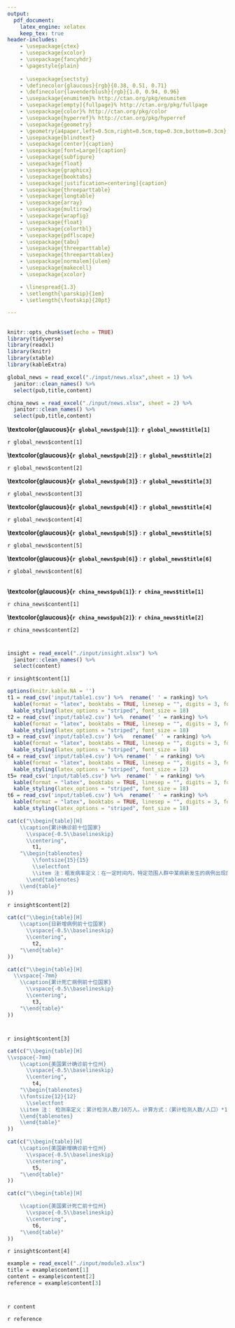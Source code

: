 ```yaml
---
output: 
  pdf_document:
    latex_engine: xelatex
    keep_tex: true
header-includes:
    - \usepackage{ctex}
    - \usepackage{xcolor}
    - \usepackage{fancyhdr}
    - \pagestyle{plain}
    
    - \usepackage{sectsty}
    - \definecolor{glaucous}{rgb}{0.38, 0.51, 0.71}
    - \definecolor{lavenderblush}{rgb}{1.0, 0.94, 0.96}
    - \usepackage{enumitem}% http://ctan.org/pkg/enumitem
    - \usepackage[empty]{fullpage}% http://ctan.org/pkg/fullpage
    - \usepackage{color}% http://ctan.org/pkg/color
    - \usepackage{hyperref}% http://ctan.org/pkg/hyperref
    - \usepackage{geometry}
    - \geometry{a4paper,left=0.5cm,right=0.5cm,top=0.3cm,bottom=0.3cm}
    - \usepackage{blindtext}
    - \usepackage[center]{caption}
    - \usepackage[font=Large]{caption}
    - \usepackage{subfigure}
    - \usepackage{float}
    - \usepackage{graphicx}
    - \usepackage{booktabs}
    - \usepackage[justification=centering]{caption}
    - \usepackage{threeparttable}
    - \usepackage{longtable}
    - \usepackage{array}
    - \usepackage{multirow}
    - \usepackage{wrapfig}
    - \usepackage{float}
    - \usepackage{colortbl}
    - \usepackage{pdflscape}
    - \usepackage{tabu}
    - \usepackage{threeparttable}
    - \usepackage{threeparttablex}
    - \usepackage[normalem]{ulem}
    - \usepackage{makecell}
    - \usepackage{xcolor}

    - \linespread{1.3}
    - \setlength{\parskip}{1em}
    - \setlength{\footskip}{20pt}

---
```

\fontsize{22}{22}
\selectfont
\vspace{-10truemm}

\newcommand{\resheading}[1]{%
  \noindent\fcolorbox{lavenderblush}{lavenderblush}{\makebox[\dimexpr\textwidth-2\fboxsep-2\fboxrule][l]{\textbf{~#1}}}%
}

\begin{center}
\includegraphics[height=2cm]{./input/logo2.png} 
\end{center}


\begin{center}
\fontsize{45}{45}
\textcolor{glaucous}{\textbf{新冠早报}}
\end{center}

\begin{center}
\fontsize{22}{22}
{\textcolor{glaucous}{\textbf{第19期 \space 4月16日}}}
\end{center}


\resheading{\Huge 每日新闻}


## \textcolor{glaucous}{\Huge 国际}


```r
knitr::opts_chunk$set(echo = TRUE)
library(tidyverse)
library(readxl)
library(knitr)
library(xtable)
library(kableExtra)

global_news = read_excel("./input/news.xlsx",sheet = 1) %>%
  janitor::clean_names() %>% 
  select(pub,title,content)

china_news = read_excel("./input/news.xlsx", sheet = 2) %>%
  janitor::clean_names() %>% 
  select(pub,title,content)
```


**\textcolor{glaucous}{`r global_news$pub[1]`}**: **`r global_news$title[1]`**

`r global_news$content[1]`

**\textcolor{glaucous}{`r global_news$pub[2]`}** : **`r global_news$title[2]`**

`r global_news$content[2]`

**\textcolor{glaucous}{`r global_news$pub[3]`}** : **`r global_news$title[3]`**

`r global_news$content[3]`

**\textcolor{glaucous}{`r global_news$pub[4]`}** : **`r global_news$title[4]`**

`r global_news$content[4]`

**\textcolor{glaucous}{`r global_news$pub[5]`}** : **`r global_news$title[5]`**

`r global_news$content[5]`

**\textcolor{glaucous}{`r global_news$pub[6]`}** : **`r global_news$title[6]`**

`r global_news$content[6]`

## \textcolor{glaucous}{\Huge 国内}
**\textcolor{glaucous}{`r china_news$pub[1]`}**: **`r china_news$title[1]`**

`r china_news$content[1]`

**\textcolor{glaucous}{`r china_news$pub[2]`}**: **`r china_news$title[2]`**

`r china_news$content[2]`





\resheading{\Huge 疫情观察}

\begin{Large}
{数据源：约翰霍普金斯大学，The COVID Tracking Project \\ 数据截止至：北京时间3月28日 早4:00}
\end{Large}

# \textcolor{glaucous}{\Huge 一、世界疫情}
```r
insight = read_excel("./input/insight.xlsx") %>%
  janitor::clean_names() %>% 
  select(content)
```

`r insight$content[1]`

\begin{figure}[H]
\caption{世界疫情分布图} %最终文档中希望显示的图片标题
\centering
\includegraphics[]{./input/covid1.png} %插入图片，[]中设置图片大小，{}中是图片文件名
\label{} %用于文内引用的标签
\end{figure}


```r
options(knitr.kable.NA = '')
t1 = read_csv('input/table1.csv') %>%  rename(' ' = ranking) %>%
  kable(format = "latex", booktabs = TRUE, linesep = "", digits = 3, format.args = list(big.mark = ',')) %>% 
  kable_styling(latex_options = "striped", font_size = 18)
t2 = read_csv('input/table2.csv') %>%  rename(' ' = ranking) %>% 
  kable(format = "latex", booktabs = TRUE, linesep = "", digits = 3, format.args = list(big.mark = ',')) %>% 
  kable_styling(latex_options = "striped", font_size = 18)
t3 = read_csv('input/table3.csv') %>%   rename(' ' = ranking) %>% 
  kable(format = "latex", booktabs = TRUE, linesep = "", digits = 3, format.args = list(big.mark = ',')) %>% 
  kable_styling(latex_options = "striped", font_size = 18)
t4 = read_csv('input/table4.csv') %>% rename(' ' = ranking) %>% 
  kable(format = "latex", booktabs = TRUE, linesep = "", digits = 3, format.args = list(big.mark = ',')) %>% 
  kable_styling(latex_options = "striped", font_size = 12)
t5= read_csv('input/table5.csv') %>%  rename(' ' = ranking) %>% 
  kable(format = "latex", booktabs = TRUE, linesep = "", digits = 3, format.args = list(big.mark = ',')) %>% 
  kable_styling(latex_options = "striped", font_size = 18)
t6 = read_csv('input/table6.csv') %>%  rename(' ' = ranking) %>% 
  kable(format = "latex", booktabs = TRUE, linesep = "", digits = 3, format.args = list(big.mark = ',')) %>% 
  kable_styling(latex_options = "striped", font_size = 18)
```

```r
cat(c("\\begin{table}[H]
    \\caption{累计确诊前十位国家}
      \\vspace{-0.5\\baselineskip}
      \\centering",
        t1,
    "\\begin{tablenotes}
        \\fontsize{15}{15}
        \\selectfont
        \\item 注：粗发病率定义：在一定时间内，特定范围人群中某病新发生的病例出现的频率。计算方式：（累计确诊病例/人口）×10万  %此处加入注释信息
      \\end{tablenotes}
    \\end{table}"
))
```



`r insight$content[2]`

```r
cat(c("\\begin{table}[H]
    \\caption{日新增病例前十位国家}
      \\vspace{-0.5\\baselineskip}
      \\centering",
        t2,
    "\\end{table}"
))

cat(c("\\begin{table}[H]
  \\vspace{-7mm}
    \\caption{累计死亡病例前十位国家}
      \\vspace{-0.5\\baselineskip}
      \\centering",
        t3,
    "\\end{table}"
))
```

\begin{figure}[H]
\centering
\begin{minipage}[b]{0.45\linewidth}
\caption{日新增确诊病例国家趋势图\\（中国及其他前五位国家）}
\includegraphics[]{./input/covid2.pdf}
\label{}
\end{minipage}
\quad
\begin{minipage}[b]{0.45\linewidth}
\caption{日新增死亡病例国家趋势图\\（中国及其他前五位国家） }
\includegraphics[]{./input/covid3.pdf}
\label{}
\end{minipage}
\end{figure}




# \textcolor{glaucous}{\Huge 二、美国疫情}

`r insight$content[3]`

\begin{figure}[H] 
\caption{美国本土疫情分布图} %最终文档中希望显示的图片标题
\centering
\includegraphics[]{./input/covid4.png} %插入图片，[]中设置图片大小，{}中是图片文件名
\label{} %用于文内引用的标签
\end{figure}


```r
cat(c("\\begin{table}[H]
\\vspace{-7mm}
    \\caption{美国累计确诊前十位州}
      \\vspace{-0.5\\baselineskip}
      \\centering",
        t4,
    "\\begin{tablenotes}
    \\fontsize{12}{12}
      \\selectfont
    \\item 注： 检测率定义：累计检测人数/10万人。计算方式：（累计检测人数/人口）*10万
    \\end{tablenotes}
    \\end{table}"
))
```



\begin{figure}[H]
\centering
\begin{minipage}[b]{0.45\linewidth}
\caption{美国日新增确诊前五位州趋势图}
\includegraphics[]{./input/covid5.pdf}
\label{}
\end{minipage}
\quad
\begin{minipage}[b]{0.45\linewidth}
\caption{美国日新增死亡前五位州趋势图}
\includegraphics[]{./input/covid6.pdf}
\label{}
\end{minipage}
\end{figure}


```r
cat(c("\\begin{table}[H]
    \\caption{美国新增确诊前十位州}
      \\vspace{-0.5\\baselineskip}
      \\centering",
        t5,
    "\\end{table}"
))

cat(c("\\begin{table}[H]

    \\caption{美国累计死亡前十位州}
      \\vspace{-0.5\\baselineskip}
      \\centering",
        t6,
    "\\end{table}"
))
```



`r insight$content[4]`


\resheading{\Huge 疫情观察}

```r
example = read_excel("./input/module3.xlsx")
title = example$content[1]
content = example$content[2]
reference = example$content[3]
```


# \textcolor{glaucous}{\Huge `r title`}

`r content`




\Large `r reference`


\centering
\fontsize{12}{12}
\selectfont
\begin{tabular}{ll}

主编：马晶  &  副主编:薛成海\,  仁晖  \\
执行责任编辑:王冠  & 责任编辑:乐昊欣\, 闫怡璇 \\
新闻组:张宁\, 张心其  & 数据分析:杜兆慧 \\
案例分析: 史珂玮  &  微信排版:韩佩瑾 \\
\multicolumn{2}{l}{可视化组:张立达\, 孙昊\, 唐星鸿\, 齐维为\, 刘逸洋\,张祺珉\,周梓淇}

\end{tabular}




                   